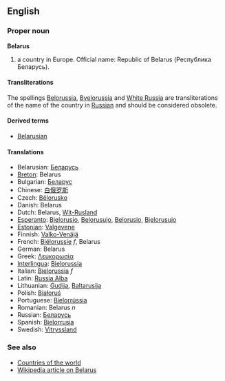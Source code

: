 ==English==

===Proper noun===
'''Belarus'''

# a country in Europe. Official name: Republic of Belarus (Республика Беларусь).

====Transliterations====
The spellings [[Belorussia]], [[Byelorussia]] and [[White Russia]] are transliterations of the name of the country in [[Russian]] and should be considered obsolete.

====Derived terms====
*[[Belarusian]]

====Translations====
*Belarusian: [[Беларусь]]
*[[Breton]]: Belarus
*Bulgarian: [[Беларус]]
*Chinese: [[白俄罗斯]]
*Czech: [[Bělorusko]]
*Danish: Belarus
*Dutch: Belarus, [[Wit-Rusland]]
*[[Esperanto]]: [[Bjelorusio]], [[Belorusujo]], [[Belorusio]], [[Bjelorusujo]]
*[[Estonian]]: [[Valgevene]]
*Finnish: [[Valko-Venäjä]]
*French: [[Biélorussie]] ''f'', Belarus
*German: Belarus
*Greek: [[Λευκορωσία]]
*[[Interlingua]]: [[Bielorussia]]
*Italian: [[Bielorussia]] ''f''
*Latin: [[Russia Alba]]
*Lithuanian: [[Gudija]], [[Baltarusija]]
*Polish: [[Białoruś]]
*Portuguese: [[Bielorrússia]]
*Romanian: Belarus ''n''
*Russian: [[Беларусь]]
*Spanish: [[Bielorrusia]]
*Swedish: [[Vitryssland]]

===See also===
*[[Countries of the world]]
*[[w:en:Belarus|Wikipedia article on Belarus]]